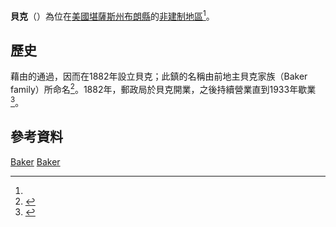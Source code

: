 {{noteTA
|1=zh-hans:县;zh-hk:縣;zh-tw:郡;
}}
{{Infobox settlement
|official_name = 貝克
|native_name = Baker
|settlement_type = [[非建制地區|非建制地區]] 
|nickname = 
|motto =
|pushpin_map=USA Kansas
|coordinates_region = US-KS
|subdivision_type = [[世界政區索引|國家]]
|subdivision_name = [[美国|美国]]
|subdivision_type1 = [[美國行政區劃|州]]
|subdivision_name1 = [[堪薩斯州|堪薩斯州]]
|subdivision_type2 = [[堪薩斯州行政區劃|縣]]
|subdivision_name2 = [[布朗縣_(堪薩斯州)|布朗縣]]
|unit_pref  =  
|area_footnotes = 
|area_magnitude = 
|area_total_km2 = 
|population_as_of = 
|population_footnotes = 
|population_total = 
|population_density_km2 = 
|timezone = [[北美中部时区|CST]]
|utc_offset = -6
|timezone_DST = CDT
|utc_offset_DST = -5
|elevation_footnotes = 
|elevation_m = 360
|elevation_ft = 1181
|latd = 39 |latm = 45 |lats = 15 |latNS = N
|longd = 95 |longm = 33 |longs = 47 |longEW = W
|coordinates_display=%
|area_code =
|blank_name = [[地名信息系统|GNIS]] ID
|blank_info = 472984<ref name=gnis>{{GNIS|472984|name=Baker, Kansas}}</ref>
|website = 
}}

'''貝克'''（{{lang-en|'''Baker'''}}）為位在[[美國|美國]][[堪薩斯州|堪薩斯州]][[布朗縣_(堪薩斯州)|布朗縣]]的[[非建制地區|非建制地區]]<ref name=gnis/>。

==歷史==
藉由{{le|密蘇里太平洋鐵路|Missouri Pacific Railroad}}的通過，因而在1882年設立貝克；此鎮的名稱由前地主貝克家族（Baker family）所命名<ref>{{cite book|title=History of the State of Kansas: Containing a Full Account of Its Growth from an Uninhabited Territory to a Wealthy and Important State|url=http://books.google.com/books?id=5t09AQAAMAAJ&pg=PA746|year=1883|publisher=A. T. Andreas|page=746}}</ref>。1882年，郵政局於貝克開業，之後持續營業直到1933年歇業<ref>{{cite web | url=http://www.kshs.org/geog/geog_postoffices/search/county:BR | title=Kansas Post Offices, 1828-1961 (archived) | publisher=Kansas Historical Society | accessdate=4 June 2014 | deadurl=yes | archiveurl=https://web.archive.org/web/20131009123903/http://www.kshs.org/geog/geog_postoffices/search/county:BR | archivedate=2013-10-09 }}</ref>。

==參考資料==
{{Reflist}}

{{布朗縣 (堪薩斯州)}}

[[Category:布朗縣非建制地區_(堪薩斯州)|Baker]]
[[Category:堪薩斯州非建制地區|Baker]]

{{BrownCountyKS-geo-stub}}